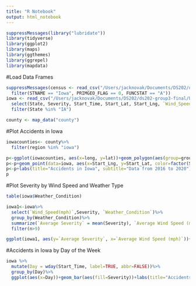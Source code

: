 ```yaml
---
title: "R Notebook"
output: html_notebook
---
```

```r
suppressMessages(library("lubridate"))
library(tidyverse)
library(ggplot2)
library(maps)
library(ggthemes)
library(ggrepel)
library(mapdata)
```

#Load Data Frames
```r
suppressMessages(census <- read_csv("/Users/jacknovak/Documents/DS202/ds202-group3-final/census.csv")%>%
  filter(STNAME == "Iowa", PRIMGEO_FLAG == 0, FUNCSTAT == "A"))
iowa <- read_csv("/Users/jacknovak/Documents/DS202/ds202-group3-final/US_Accidents_Dec20.csv", col_types = cols(End_Lat=col_character(),End_Lng=col_character()))%>%
  select(State, Severity, Start_Time, Start_Lat, Start_Lng, `Wind_Speed(mph)`,Weather_Condition)%>%
  filter(State %in% "IA")

county <- map_data("county")
```

#Plot Accidents in Iowa
```r
iowacounties<- county%>%
  filter(region %in% "iowa")

p<-ggplot(iowacounties, aes(x=long, y=lat))+geom_polygon(aes(group=group))
p<-p+geom_point(data=iowa, aes(x=Start_Lng, y=Start_Lat, color=factor(Severity), alpha=0.15))
p<-p+labs(title="Accidents in Iowa", subtitle="Data from 2016 to 2020")+theme_map()
p
```
#Plot Severity by Wind Speed and Weather Type
```r
table(iowa$Weather_Condition)

iowa1<-iowa%>%
  select(`Wind_Speed(mph)`,Severity, `Weather_Condition`)%>%
  group_by(Weather_Condition)%>%
  summarize(`Average Severity` = mean(Severity), `Average Wind Speed (mph)` = mean(`Wind_Speed(mph)`), n=n())%>%
  filter(n>9)

ggplot(iowa1, aes(y=`Average Severity`, x=`Average Wind Speed (mph)`))+geom_text(aes(label=`Weather_Condition`), size=2)+labs(title="Severity and Wind Speed by Weather Type")`
```

#Accidents in Iowa by Day of the Week
```r
iowa %>%
  mutate(Day = wday(Start_Time, label=TRUE, abbr=FALSE))%>%
  group_by(Day)%>%
  ggplot(aes(x=Day))+geom_bar(aes(fill=Severity))+labs(title="Accidents in Iowa by Weekday")
```






